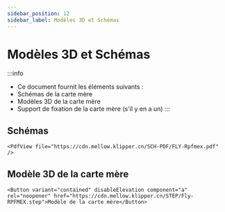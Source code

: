 ```yaml
---
sidebar_position: 12
sidebar_label: Modèles 3D et Schémas
---
```


# Modèles 3D et Schémas


:::info
* Ce document fournit les éléments suivants :
* Schémas de la carte mère
* Modèles 3D de la carte mère
* Support de fixation de la carte mère (s'il y en a un)
:::

## Schémas

    <PdfView file="https://cdn.mellow.klipper.cn/SCH-PDF/FLY-Rpfmex.pdf" />


## Modèle 3D de la carte mère

    <Button variant="contained" disableElevation component="a" rel="noopener" href="https://cdn.mellow.klipper.cn/STEP/Fly-RPFMEX.step">Modèle de la carte mère</Button>
